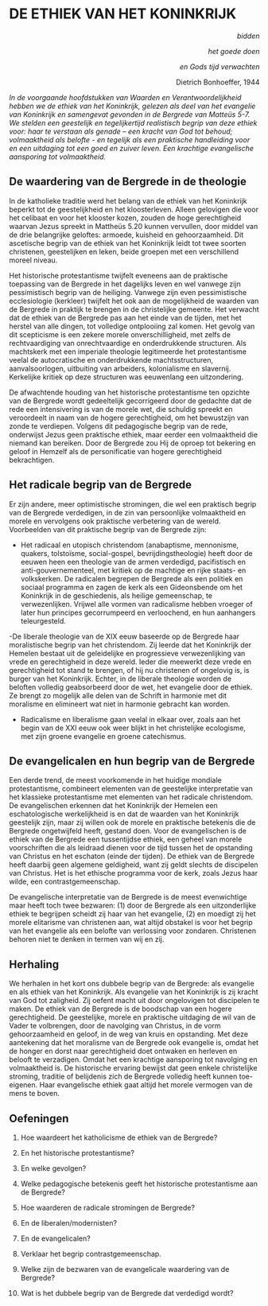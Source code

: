 # DE ETHIEK VAN HET KONINKRIJK 


<p style='text-align: right;'>*bidden*</p> <p style='text-align: right;'>*het goede doen*</p> <p style='text-align: right;'>*en Gods tijd verwachten*</p> <p style='text-align: right;'> Dietrich Bonhoeffer, 1944</p>



*In de voorgaande hoofdstukken van Waarden en Verantwoordelijkheid hebben we de ethiek van het Koninkrijk, gelezen als deel van het evangelie van Koninkrijk en samengevat gevonden in de Bergrede van Matteüs 5-7. We stelden een geestelijk en tegelijkertijd realistisch begrip van deze ethiek voor: haar te verstaan als genade – een kracht van God tot behoud; volmaaktheid als belofte - en tegelijk als een praktische handleiding voor en een uitdaging tot een goed en zuiver leven. Een krachtige evangelische aansporing tot volmaaktheid.* 

## De waardering van de Bergrede in de theologie 

In de katholieke traditie werd het belang van de ethiek van het Koninkrijk beperkt tot de geestelijkheid en het kloosterleven. Alleen gelovigen die voor het celibaat en voor het klooster kozen, zouden de hoge gerechtigheid waarvan Jezus spreekt in Mattheüs 5.20 kunnen vervullen, door middel van de drie belangrijke geloftes: armoede, kuisheid en gehoorzaamheid. Dit ascetische begrip van de ethiek van het Koninkrijk leidt tot twee soorten christenen, geestelijken en leken, beide groepen met een verschillend moreel niveau. 

Het historische protestantisme twijfelt eveneens aan de praktische toepassing van de Bergrede in het dagelijks leven en wel vanwege zijn pessimistisch begrip van de heiliging. Vanwege zijn even pessimistische ecclesiologie (kerkleer) twijfelt het ook aan de mogelijkheid de waarden van de Bergrede in praktijk te brengen in de christelijke gemeente. Het verwacht dat de ethiek van de Bergrede pas aan het einde van de tijden, met het herstel van alle dingen, tot volledige ontplooiing zal komen. Het gevolg van dit scepticisme is een zekere morele onverschilligheid, met zelfs de rechtvaardiging van onrechtvaardige en onderdrukkende structuren. Als machtskerk met een imperiale theologie legitimeerde het protestantisme veelal de autocratische en onderdrukkende machtsstructuren, aanvalsoorlogen, uitbuiting van arbeiders, kolonialisme en slavernij. Kerkelijke kritiek op deze structuren was eeuwenlang een uitzondering. 
	
De afwachtende houding van het historische protestantisme ten opzichte van de Bergrede wordt gedeeltelijk gecorrigeerd door de gedachte dat de rede een intensivering is van de morele wet, die schuldig spreekt en veroordeelt in naam van de hogere gerechtigheid, om het bewustzijn van zonde te verdiepen. Volgens dit pedagogische begrip van de rede, onderwijst Jezus geen praktische ethiek, maar eerder een volmaaktheid die niemand kan bereiken. Door de Bergrede zou Hij de oproep tot bekering en geloof in Hemzelf als de personificatie van hogere gerechtigheid bekrachtigen. 

## Het radicale begrip van de Bergrede
	
Er zijn andere, meer optimistische stromingen, die wel een praktisch begrip van de Bergrede verdedigen, in de zin van persoonlijke volmaaktheid en morele en vervolgens ook praktische verbetering van de wereld. Voorbeelden van dit praktische begrip van de Bergrede zijn:

- Het radicaal en utopisch christendom (anabaptisme, mennonisme, quakers, tolstoïsme, social-gospel, bevrijdingstheologie) heeft door de eeuwen heen een theologie van de armen verdedigd, pacifistisch en anti-gouvernementeel, met kritiek op de machtige en rijke staats- en volkskerken. De radicalen begrepen de Bergrede als een politiek en sociaal programma en zagen de kerk als een Gideonsbende om het Koninkrijk in de geschiedenis, als heilige gemeenschap, te verwezenlijken. Vrijwel alle vormen van radicalisme hebben vroeger of later hun principes gecorrumpeerd en verloochend, en hun aanhangers teleurgesteld. 

-De liberale theologie van de XIX eeuw baseerde op de Bergrede haar moralistische begrip van het christendom. Zij leerde dat het Koninkrijk der Hemelen bestaat uit de geleidelijke en progressieve verwezenlijking van vrede en gerechtigheid in deze wereld. Ieder die meewerkt deze vrede en gerechtigheid tot stand te brengen, of hij nu christenen of ongelovig is, is burger van het Koninkrijk. Echter, in de liberale theologie worden de beloften volledig geabsorbeerd door de wet, het evangelie door de ethiek. Ze brengt zo mogelijk alle delen van de Schrift in harmonie met dit moralisme en elimineert wat niet in harmonie gebracht kan worden. 

- Radicalisme en liberalisme gaan veelal in elkaar over, zoals aan het begin van de XXI eeuw ook weer blijkt in het christelijke ecologisme, met zijn groene evangelie en groene catechismus.

## De evangelicalen en hun begrip van de Bergrede
	
Een derde trend, de meest voorkomende in het huidige mondiale protestantisme, combineert elementen van de geestelijke interpretatie van het klassieke protestantisme met elementen van het radicale christendom. De evangelischen erkennen dat het Koninkrijk der Hemelen een eschatologische werkelijkheid is en dat de waarden van het Koninkrijk geestelijk zijn, maar zij willen ook de morele en praktische betekenis die de Bergrede ongetwijfeld heeft, gestand doen. Voor de evangelischen is de ethiek van de Bergrede een tussentijdse ethiek, een geheel van morele voorschriften die als leidraad dienen voor de tijd tussen het de opstanding van Christus en het eschaton (einde der tijden). De ethiek van de Bergrede heeft daarbij geen algemene geldigheid, want zij geldt slechts de discipelen van Christus. Het is het ethische programma voor de kerk, zoals Jezus haar wilde, een contrastgemeenschap. 

De evangelische interpretatie van de Bergrede is de meest evenwichtige maar heeft toch twee bezwaren: (1) door de Bergrede als een uitzonderlijke ethiek te begrijpen scheidt zij haar van het evangelie, (2) en moedigt zij het morele elitarisme van christenen aan, wat altijd obstakel is voor het begrip van het evangelie als een belofte van verlossing voor zondaren. Christenen behoren niet te denken in termen van wij en zij. 

## Herhaling

We herhalen in het kort ons dubbele begrip van de Bergrede: als evangelie en als ethiek van het Koninkrijk. Als evangelie van het Koninkrijk is zij kracht van God tot zaligheid. Zij oefent macht uit door ongelovigen tot discipelen te maken. 
De ethiek van de Bergrede is de boodschap van een hogere gerechtigheid. De geestelijke, morele en praktische uitdaging de wil van de Vader te volbrengen, door de  navolging van Christus, in de vorm gehoorzaamheid en geloof,  in de weg van kruis en opstanding. Met deze aantekening dat het moralisme van de Bergrede ook evangelie is, omdat het de honger en dorst naar gerechtigheid doet ontwaken en herleven en belooft te verzadigen. Omdat het een krachtige aansporing tot navolging en volmaaktheid is. 
De historische ervaring bewijst dat geen enkele christelijke stroming, traditie of belijdenis zich de Bergrede volledig heeft kunnen toe-eigenen. Haar evangelische ethiek gaat altijd het morele vermogen van de mens te boven. 

## Oefeningen

1. Hoe waardeert het katholicisme de ethiek van de Bergrede?

2. En het historische protestantisme?

3. En welke gevolgen?

4. Welke pedagogische betekenis geeft het historische protestantisme aan de Bergrede?

5. Hoe waarderen de radicale stromingen de Bergrede?

6. En de liberalen/modernisten?

7. En de evangelicalen?

8. Verklaar het begrip contrastgemeenschap.

9. Welke zijn de bezwaren van de evangelicale waardering van de Bergrede?

10. Wat is het dubbele begrip van de Bergrede dat verdedigd wordt?


